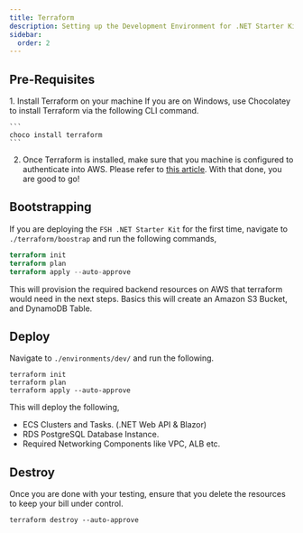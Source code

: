 ```yaml
---
title: Terraform
description: Setting up the Development Environment for .NET Starter Kit Development!
sidebar:
  order: 2
---
```


## Pre-Requisites

<Steps>
1. Install Terraform on your machine
    If you are on Windows, use Chocolatey to install Terraform via the following CLI command.

    ```
    choco install terraform
    ```

2. Once Terraform is installed, make sure that you machine is configured to authenticate into AWS. Please refer to [this article](https://codewithmukesh.com/blog/aws-credentials-for-dotnet-applications/#install-aws-cli). With that done, you are good to go!
</Steps>

## Bootstrapping

If you are deploying the `FSH .NET Starter Kit` for the first time, navigate to `./terraform/boostrap` and run the following commands,

```terraform
terraform init
terraform plan
terraform apply --auto-approve
```

This will provision the required backend resources on AWS that terraform would need in the next steps. Basics this will create an Amazon S3 Bucket, and DynamoDB Table.

## Deploy

Navigate to `./environments/dev/` and run the following.

```
terraform init
terraform plan
terraform apply --auto-approve
```

This will deploy the following,

- ECS Clusters and Tasks. (.NET Web API & Blazor)
- RDS PostgreSQL Database Instance.
- Required Networking Components like VPC, ALB etc.

## Destroy

Once you are done with your testing, ensure that you delete the resources to keep your bill under control.

````
terraform destroy --auto-approve
````

